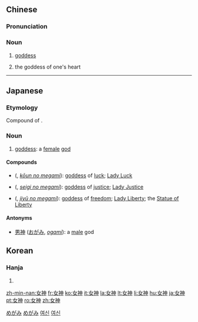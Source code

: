 ==Chinese==
{{zh-hanzi-box|[[女]][[神]]}}

===Pronunciation===
{{zh-pron
|m=nǚshén
|c=neoi5 san4
|h=pfs=ńg-sṳ̀n
|cat=n}}

===Noun===
{{zh-noun}}

# [[goddess]]
# {{context|neologism|lang=zh}} {{i|of a young female, e.g. a {{l|zh|白富美}}}} the goddess of one's heart

{{zh-cat|Gods|Religion}}

----

==Japanese==
{{wikipedia|lang=ja}}
{{ja-kanjitab|め|かみ|k2=がみ|yomi=k|r=y}}

===Etymology===
Compound of {{compound|女|tr1=me|t1=woman, female|神|tr2=kami|t2=god, divinity|lang=ja|sort=めがみ}}.

===Noun===
{{ja-noun|めがみ}}

# [[goddess]]: a [[female]] [[god]]

====Compounds====
* {{l|ja|幸運の女神}} ({{l|ja|こううんのめがみ}}, ''[[kōun no megami]]''): [[goddess]] of [[luck]]; [[Lady Luck]]
* {{l|ja|正義の女神}} ({{l|ja|せいぎのめがみ}}, ''[[seigi no megami]]''): [[goddess]] of [[justice]]; [[Lady Justice]]
* {{l|ja|自由の女神}} ({{l|ja|じゆうのめがみ}}, ''[[jiyū no megami]]''): [[goddess]] of [[freedom]]; [[Lady Liberty]]; the [[Statue of Liberty]]

====Antonyms====
* [[男神]] ([[おがみ]], ''[[ogami]]''): a [[male]] god

[[Category:ja:Gods|めがみ]]
[[Category:ja:Religion|めがみ]]

==Korean==

===Hanja===
{{ko-hanja|hangeul=[[여신]]|eumhun=|rv=yeosin|mr=yŏshin|y=<sup>n</sup>yesin}}

# {{hanja form of|여신|[[goddess]]}}

[[Category:ko:Gods|여신]]
[[Category:ko:Religion|여신]]

[[zh-min-nan:女神]]
[[fr:女神]]
[[ko:女神]]
[[it:女神]]
[[la:女神]]
[[lt:女神]]
[[li:女神]]
[[hu:女神]]
[[ja:女神]]
[[pt:女神]]
[[ro:女神]]
[[zh:女神]]